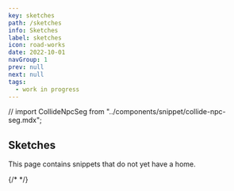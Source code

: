 ```yaml
---
key: sketches
path: /sketches
info: Sketches
label: sketches
icon: road-works
date: 2022-10-01
navGroup: 1
prev: null
next: null
tags:
  - work in progress
---
```


// import CollideNpcSeg from "../components/snippet/collide-npc-seg.mdx";

## Sketches <RoadWorksIcon />

This page contains snippets that do not yet have a home.

<CollideNpcs />

{/* <CollideNpcSeg /> */}
